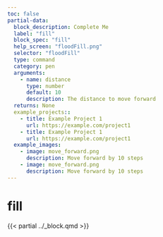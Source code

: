 ```yaml
---
toc: false
partial-data:
  block_description: Complete Me
  label: "fill"
  block_spec: "fill"
  help_screen: "floodFill.png"
  selector: "floodFill"
  type: command
  category: pen
  arguments:
    - name: distance
      type: number
      default: 10
      description: The distance to move forward
  returns: None
  example_projects::
    - title: Example Project 1
      url: https://example.com/project1
    - title: Example Project 1
      url: https://example.com/project1
  example_images:
    - image: move_forward.png
      description: Move forward by 10 steps
    - image: move_forward.png
      description: Move forward by 10 steps
---
```


# fill {.unnumbered}

{{< partial ../_block.qmd >}}
